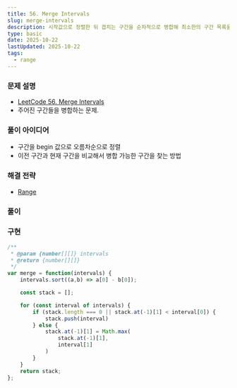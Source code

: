 ```yaml
---
title: 56. Merge Intervals
slug: merge-intervals
description: 시작값으로 정렬한 뒤 겹치는 구간을 순차적으로 병합해 최소한의 구간 목록을 만드는 문제와 풀이 정리
type: basic
date: 2025-10-22
lastUpdated: 2025-10-22
tags:
  - range
---
```



### 문제 설명 

* [LeetCode 56. Merge Intervals](https://leetcode.com/problems/merge-intervals/)
* 주어진 구간들을 병합하는 문제.

### 풀이 아이디어

* 구간을 begin 값으로 오름차순으로 정렬
* 이전 구간과 현재 구간을 비교해서 병합 가능한 구간을 찾는 방법

### 해결 전략

* [Range](../../frame/range/) 

### 풀이 

### 구현 

```typescript
/**
 * @param {number[][]} intervals
 * @return {number[][]}
 */
var merge = function(intervals) {
    intervals.sort((a,b) => a[0] - b[0]);

    const stack = [];

    for (const interval of intervals) {
        if (stack.length === 0 || stack.at(-1)[1] < interval[0]) {
            stack.push(interval)
        } else {
            stack.at(-1)[1] = Math.max(
                stack.at(-1)[1],
                interval[1]
            )
        }
    }
    return stack;
};
```
